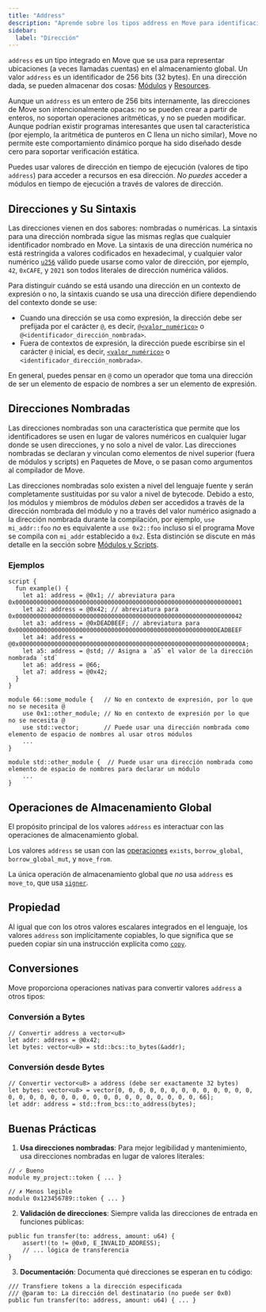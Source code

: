 ```yaml
---
title: "Address"
description: "Aprende sobre los tipos address en Move para identificación de cuentas, autenticación y ubicación de recursos en Aptos."
sidebar:
  label: "Dirección"
---
```


`address` es un tipo integrado en Move que se usa para representar ubicaciones (a veces llamadas cuentas) en el almacenamiento global. Un valor `address` es un identificador de 256 bits (32 bytes). En una dirección dada, se pueden almacenar dos cosas: [Módulos](/es/build/smart-contracts/book/modules-and-scripts) y [Resources](/es/build/smart-contracts/book/structs-and-resources).

Aunque un `address` es un entero de 256 bits internamente, las direcciones de Move son intencionalmente opacas: no se pueden crear a partir de enteros, no soportan operaciones aritméticas, y no se pueden modificar. Aunque podrían existir programas interesantes que usen tal característica (por ejemplo, la aritmética de punteros en C llena un nicho similar), Move no permite este comportamiento dinámico porque ha sido diseñado desde cero para soportar verificación estática.

Puedes usar valores de dirección en tiempo de ejecución (valores de tipo `address`) para acceder a recursos en esa dirección. _No puedes_ acceder a módulos en tiempo de ejecución a través de valores de dirección.

## Direcciones y Su Sintaxis

Las direcciones vienen en dos sabores: nombradas o numéricas. La sintaxis para una dirección nombrada sigue las mismas reglas que cualquier identificador nombrado en Move. La sintaxis de una dirección numérica no está restringida a valores codificados en hexadecimal, y cualquier valor numérico [`u256`](/es/build/smart-contracts/book/integers) válido puede usarse como valor de dirección, por ejemplo, `42`, `0xCAFE`, y `2021` son todos literales de dirección numérica válidos.

Para distinguir cuándo se está usando una dirección en un contexto de expresión o no, la sintaxis cuando se usa una dirección difiere dependiendo del contexto donde se use:

- Cuando una dirección se usa como expresión, la dirección debe ser prefijada por el carácter `@`, es decir, [`@<valor_numérico>`](/es/build/smart-contracts/book/integers) o `@<identificador_dirección_nombrada>`.
- Fuera de contextos de expresión, la dirección puede escribirse sin el carácter `@` inicial, es decir, [`<valor_numérico>`](/es/build/smart-contracts/book/integers) o `<identificador_dirección_nombrada>`.

En general, puedes pensar en `@` como un operador que toma una dirección de ser un elemento de espacio de nombres a ser un elemento de expresión.

## Direcciones Nombradas

Las direcciones nombradas son una característica que permite que los identificadores se usen en lugar de valores numéricos en cualquier lugar donde se usen direcciones, y no solo a nivel de valor. Las direcciones nombradas se declaran y vinculan como elementos de nivel superior (fuera de módulos y scripts) en Paquetes de Move, o se pasan como argumentos al compilador de Move.

Las direcciones nombradas solo existen a nivel del lenguaje fuente y serán completamente sustituidas por su valor a nivel de bytecode. Debido a esto, los módulos y miembros de módulos _deben_ ser accedidos a través de la dirección nombrada del módulo y no a través del valor numérico asignado a la dirección nombrada durante la compilación, por ejemplo, `use mi_addr::foo` _no_ es equivalente a `use 0x2::foo` incluso si el programa Move se compila con `mi_addr` establecido a `0x2`. Esta distinción se discute en más detalle en la sección sobre [Módulos y Scripts](/es/build/smart-contracts/book/modules-and-scripts).

### Ejemplos

```move
script {
  fun example() {
    let a1: address = @0x1; // abreviatura para 0x0000000000000000000000000000000000000000000000000000000000000001
    let a2: address = @0x42; // abreviatura para 0x0000000000000000000000000000000000000000000000000000000000000042
    let a3: address = @0xDEADBEEF; // abreviatura para 0x00000000000000000000000000000000000000000000000000000000DEADBEEF
    let a4: address = @0x000000000000000000000000000000000000000000000000000000000000000A;
    let a5: address = @std; // Asigna a `a5` el valor de la dirección nombrada `std`
    let a6: address = @66;
    let a7: address = @0x42;
  }
}

module 66::some_module {   // No en contexto de expresión, por lo que no se necesita @
    use 0x1::other_module; // No en contexto de expresión por lo que no se necesita @
    use std::vector;       // Puede usar una dirección nombrada como elemento de espacio de nombres al usar otros módulos
    ...
}

module std::other_module {  // Puede usar una dirección nombrada como elemento de espacio de nombres para declarar un módulo
    ...
}
```

## Operaciones de Almacenamiento Global

El propósito principal de los valores `address` es interactuar con las operaciones de almacenamiento global.

Los valores `address` se usan con las [operaciones](/es/build/smart-contracts/book/global-storage-operators) `exists`, `borrow_global`, `borrow_global_mut`, y `move_from`.

La única operación de almacenamiento global que _no_ usa `address` es `move_to`, que usa [`signer`](/es/build/smart-contracts/book/signer).

## Propiedad

Al igual que con los otros valores escalares integrados en el lenguaje, los valores `address` son implícitamente copiables, lo que significa que se pueden copiar sin una instrucción explícita como [`copy`](/es/build/smart-contracts/book/variables#move-and-copy).

## Conversiones

Move proporciona operaciones nativas para convertir valores `address` a otros tipos:

### Conversión a Bytes

```move
// Convertir address a vector<u8>
let addr: address = @0x42;
let bytes: vector<u8> = std::bcs::to_bytes(&addr);
```

### Conversión desde Bytes

```move
// Convertir vector<u8> a address (debe ser exactamente 32 bytes)
let bytes: vector<u8> = vector[0, 0, 0, 0, 0, 0, 0, 0, 0, 0, 0, 0, 0, 0, 0, 0, 0, 0, 0, 0, 0, 0, 0, 0, 0, 0, 0, 0, 0, 0, 0, 66];
let addr: address = std::from_bcs::to_address(bytes);
```

## Buenas Prácticas

1. **Usa direcciones nombradas**: Para mejor legibilidad y mantenimiento, usa direcciones nombradas en lugar de valores literales:

```move
// ✓ Bueno
module my_project::token { ... }

// ✗ Menos legible
module 0x123456789::token { ... }
```

2. **Validación de direcciones**: Siempre valida las direcciones de entrada en funciones públicas:

```move
public fun transfer(to: address, amount: u64) {
    assert!(to != @0x0, E_INVALID_ADDRESS);
    // ... lógica de transferencia
}
```

3. **Documentación**: Documenta qué direcciones se esperan en tu código:

```move
/// Transfiere tokens a la dirección especificada
/// @param to: La dirección del destinatario (no puede ser 0x0)
public fun transfer(to: address, amount: u64) { ... }
```
